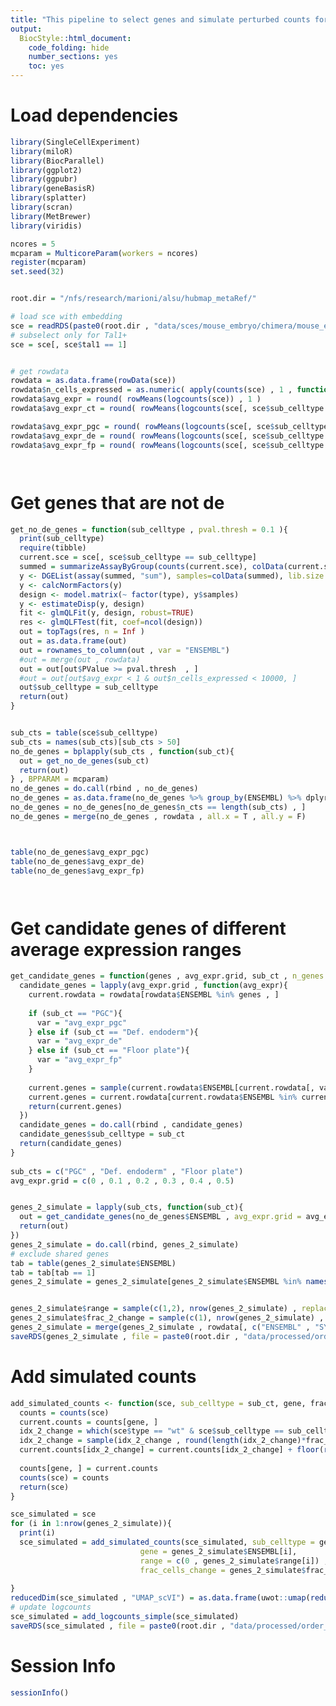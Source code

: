 ```yaml
---
title: "This pipeline to select genes and simulate perturbed counts for the order analysis."
output:
  BiocStyle::html_document:
    code_folding: hide
    number_sections: yes
    toc: yes  
---
```

# Load dependencies

```r


library(SingleCellExperiment)
library(miloR)
library(BiocParallel)
library(ggplot2)
library(ggpubr)
library(geneBasisR)
library(splatter)
library(scran)
library(MetBrewer)
library(viridis)

ncores = 5
mcparam = MulticoreParam(workers = ncores)
register(mcparam)
set.seed(32)


root.dir = "/nfs/research/marioni/alsu/hubmap_metaRef/"

# load sce with embedding
sce = readRDS(paste0(root.dir , "data/sces/mouse_embryo/chimera/mouse_embryo_chimera_tal.Rds"))
# subselect only for Tal1+
sce = sce[, sce$tal1 == 1]


# get rowdata
rowdata = as.data.frame(rowData(sce))
rowdata$n_cells_expressed = as.numeric( apply(counts(sce) , 1 , function(x) sum(x > 0)) )
rowdata$avg_expr = round( rowMeans(logcounts(sce)) , 1 )
rowdata$avg_expr_ct = round( rowMeans(logcounts(sce[, sce$sub_celltype == sub_ct])) , 1 )

rowdata$avg_expr_pgc = round( rowMeans(logcounts(sce[, sce$sub_celltype == "PGC"])) , 1 )
rowdata$avg_expr_de = round( rowMeans(logcounts(sce[, sce$sub_celltype == "Def. endoderm"])) , 1 )
rowdata$avg_expr_fp = round( rowMeans(logcounts(sce[, sce$sub_celltype == "Floor plate"])) , 1 )




```


# Get genes that are not de

```r



get_no_de_genes = function(sub_celltype , pval.thresh = 0.1 ){
  print(sub_celltype)
  require(tibble)
  current.sce = sce[, sce$sub_celltype == sub_celltype]
  summed = summarizeAssayByGroup(counts(current.sce), colData(current.sce)[,c("sample","type")])
  y <- DGEList(assay(summed, "sum"), samples=colData(summed), lib.size = colSums(assay(summed , "sum")))
  y <- calcNormFactors(y)
  design <- model.matrix(~ factor(type), y$samples)
  y <- estimateDisp(y, design)
  fit <- glmQLFit(y, design, robust=TRUE)
  res <- glmQLFTest(fit, coef=ncol(design))
  out = topTags(res, n = Inf )
  out = as.data.frame(out)
  out = rownames_to_column(out , var = "ENSEMBL")
  #out = merge(out , rowdata)
  out = out[out$PValue >= pval.thresh  , ]
  #out = out[out$avg_expr < 1 & out$n_cells_expressed < 10000, ]
  out$sub_celltype = sub_celltype
  return(out)
}


sub_cts = table(sce$sub_celltype)
sub_cts = names(sub_cts)[sub_cts > 50]
no_de_genes = bplapply(sub_cts , function(sub_ct){
  out = get_no_de_genes(sub_ct) 
  return(out)
} , BPPARAM = mcparam)
no_de_genes = do.call(rbind , no_de_genes)
no_de_genes = as.data.frame(no_de_genes %>% group_by(ENSEMBL) %>% dplyr::summarise(n_cts = n()))
no_de_genes = no_de_genes[no_de_genes$n_cts == length(sub_cts) , ]
no_de_genes = merge(no_de_genes , rowdata , all.x = T , all.y = F)



table(no_de_genes$avg_expr_pgc)
table(no_de_genes$avg_expr_de)
table(no_de_genes$avg_expr_fp)




```

# Get candidate genes of different average expression ranges

```r



get_candidate_genes = function(genes , avg_expr.grid, sub_ct , n_genes = 5){
  candidate_genes = lapply(avg_expr.grid , function(avg_expr){
    current.rowdata = rowdata[rowdata$ENSEMBL %in% genes , ]
    
    if (sub_ct == "PGC"){
      var = "avg_expr_pgc"
    } else if (sub_ct == "Def. endoderm"){
      var = "avg_expr_de"
    } else if (sub_ct == "Floor plate"){
      var = "avg_expr_fp"
    }
    
    current.genes = sample(current.rowdata$ENSEMBL[current.rowdata[, var] == avg_expr] , min(n_genes, length(current.rowdata$ENSEMBL[current.rowdata[, var] == avg_expr])))
    current.genes = current.rowdata[current.rowdata$ENSEMBL %in% current.genes , c("ENSEMBL" , "avg_expr_pgc" , "avg_expr_de" , "avg_expr_fp")]
    return(current.genes)
  })
  candidate_genes = do.call(rbind , candidate_genes)
  candidate_genes$sub_celltype = sub_ct
  return(candidate_genes)
}
 
sub_cts = c("PGC" , "Def. endoderm" , "Floor plate") 
avg_expr.grid = c(0 , 0.1 , 0.2 , 0.3 , 0.4 , 0.5)


genes_2_simulate = lapply(sub_cts, function(sub_ct){
  out = get_candidate_genes(no_de_genes$ENSEMBL , avg_expr.grid = avg_expr.grid , sub_ct , n_genes = 20)
  return(out)
})
genes_2_simulate = do.call(rbind, genes_2_simulate)
# exclude shared genes
tab = table(genes_2_simulate$ENSEMBL)
tab = tab[tab == 1]
genes_2_simulate = genes_2_simulate[genes_2_simulate$ENSEMBL %in% names(tab) , ]


genes_2_simulate$range = sample(c(1,2), nrow(genes_2_simulate) , replace = T)
genes_2_simulate$frac_2_change = sample(c(1), nrow(genes_2_simulate) , replace = T)
genes_2_simulate = merge(genes_2_simulate , rowdata[, c("ENSEMBL" , "SYMBOL")] , all.x = T , all.y = F)
saveRDS(genes_2_simulate , file = paste0(root.dir , "data/processed/order_analysis/simulated_genes.Rds"))


```


# Add simulated counts

```r


add_simulated_counts <- function(sce, sub_celltype = sub_ct, gene, frac_cells_change, range){
  counts = counts(sce)
  current.counts = counts[gene, ]
  idx_2_change = which(sce$type == "wt" & sce$sub_celltype == sub_celltype)
  idx_2_change = sample(idx_2_change , round(length(idx_2_change)*frac_cells_change))
  current.counts[idx_2_change] = current.counts[idx_2_change] + floor(runif(length(idx_2_change), min=range[1], max=(range[2]+1)))
    
  counts[gene, ] = current.counts
  counts(sce) = counts
  return(sce)
}

sce_simulated = sce
for (i in 1:nrow(genes_2_simulate)){
  print(i)
  sce_simulated = add_simulated_counts(sce_simulated, sub_celltype = genes_2_simulate$sub_celltype[i], 
                             gene = genes_2_simulate$ENSEMBL[i], 
                             range = c(0 , genes_2_simulate$range[i]) , 
                             frac_cells_change = genes_2_simulate$frac_2_change[i])
  
}
reducedDim(sce_simulated , "UMAP_scVI") = as.data.frame(uwot::umap(reducedDim(sce_simulated , "scVI") , min_dist = 1))
# update logcounts
sce_simulated = add_logcounts_simple(sce_simulated)
saveRDS(sce_simulated , file = paste0(root.dir , "data/processed/order_analysis/sce_chimera_w_simulations.Rds"))


```




# Session Info

```r
sessionInfo()
```
